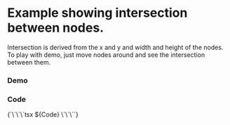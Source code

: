 

<Meta of={Stories} />

# Example showing intersection between nodes.
Intersection is derived from the x and y and width and height of the nodes.
To play with demo, just move nodes around and see the intersection between them.

### Demo
<Canvas of={Stories.Default} />

### Code

<Markdown>
{`\`\`\`tsx
${Code}
\`\`\``}
</Markdown>










